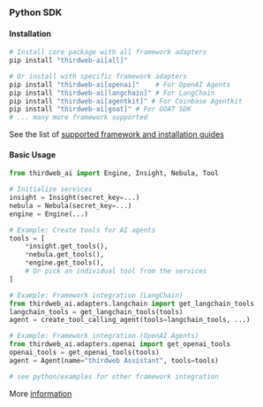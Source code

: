 ### Python SDK

#### Installation

```bash
# Install core package with all framework adapters
pip install "thirdweb-ai[all]"

# Or install with specific framework adapters
pip install "thirdweb-ai[openai]"    # For OpenAI Agents
pip install "thirdweb-ai[langchain]" # For LangChain
pip install "thirdweb-ai[agentkit]" # For Coinbase Agentkit
pip install "thirdweb-ai[goat]" # For GOAT SDK
# ... many more framework supported
```

See the list of [supported framework and installation guides](python/thirdweb-ai#install-with-framework-specific-adapters)

#### Basic Usage

```python
from thirdweb_ai import Engine, Insight, Nebula, Tool

# Initialize services
insight = Insight(secret_key=...)
nebula = Nebula(secret_key=...)
engine = Engine(...)

# Example: Create tools for AI agents
tools = [
    *insight.get_tools(),
    *nebula.get_tools(),
    *engine.get_tools(),
    # Or pick an individual tool from the services
]

# Example: Framework integration (LangChain)
from thirdweb_ai.adapters.langchain import get_langchain_tools
langchain_tools = get_langchain_tools(tools)
agent = create_tool_calling_agent(tools=langchain_tools, ...)

# Example: Framework integration (OpenAI Agents)
from thirdweb_ai.adapters.openai import get_openai_tools
openai_tools = get_openai_tools(tools)
agent = Agent(name="thirdweb Assistant", tools=tools)

# see python/examples for other framework integration
```

More [information](python/thirdweb-ai)